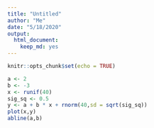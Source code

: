 ```yaml
---
title: "Untitled"
author: "Me"
date: "5/18/2020"
output: 
  html_document: 
    keep_md: yes
---
```


```r
knitr::opts_chunk$set(echo = TRUE)
```


```r
a <- 2
b <- -3
x <- runif(40)
sig_sq <- 0.5
y <- a + b * x + rnorm(40,sd = sqrt(sig_sq))
plot(x,y)
abline(a,b)
```
